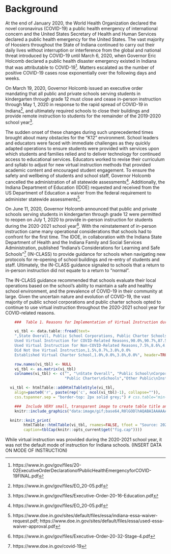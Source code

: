 # Background

At the end of January 2020, the World Health Organization declared the novel
coronavirus (COVID-19) a public health emergency of international concern and the
United States Secretary of Health and Human Services declared a public health
emergency for the United States. The vast majority of Hoosiers throughout the
State of Indiana continued to carry out their daily lives without interruption
or interference from the global and national threat introduced by COVID-19 until
March 6, 2020, when Governor Eric Holcomb declared a public health disaster
emergency existed in Indiana that was attributable to COVID-19^[
https://www.in.gov/gov/files/20-02ExecutiveOrderDeclarationofPublicHealthEmergencyforCOVID-19FINAL.pdf].
Matters escalated as the number of positive COVID-19 cases rose exponentially
over the following days and weeks.  

On March 19, 2020, Governor Holcomb issued an executive order mandating that all
public and private schools serving students in kindergarten through grade 12 must
close and cease in-person instruction through May 1, 2020 in response to the rapid
spread of COVID-19 in Indiana^[https://www.in.gov/gov/files/EO_20-05.pdf], and
ultimately required schools to close their buildings and provide remote instruction
to students for the remainder of the 2019-2020 school year^[https://www.in.gov/gov/files/Executive-Order-20-16-Education.pdf].

The sudden onset of these changes during such unprecedented times brought about
many obstacles for the "K12" environment. School leaders and educators were faced
with immediate challenges as they quickly adapted operations to ensure students
were provided with services upon which students and families relied and to deliver
technology for continued access to educational services. Educators worked to revise
their curriculum and syllabi to adjust for new virtual instruction methods that
provided academic content and encouraged student engagement. To ensure the safety
and wellbeing of students and school staff, Governor Holcomb cancelled the
administration of all statewide assessments^[https://www.in.gov/gov/files/EO_20-05.pdf].
Additionally, the Indiana Department of Education (IDOE) requested and received
from the US Department of Education a waiver from the federal requirement to
administer statewide assessments^[https://www.doe.in.gov/sites/default/files/essa/indiana-essa-waiver-request.pdf;
https://www.doe.in.gov/sites/default/files/essa/used-essa-waiver-approval.pdf].

On June 11, 2020, Governor Holcomb announced that public and private schools serving
students in kindergarten through grade 12 were permitted to reopen on July 1, 2020
to provide in-person instruction for students during the 2020-2021 school year^[
https://www.in.gov/gov/files/Executive-Order-20-32-Stage-4.pdf]. With the reinstatement
of in-person instruction came many operational considerations that schools had to
confront for the first time. The IDOE, in collaboration with the Indiana State
Department of Health and the Indiana Family and Social Services Administration,
published "Indiana’s Considerations for Learning and Safe Schools"^[https://www.doe.in.gov/covid-19]
(IN-CLASS) to provide guidance for schools when navigating new protocols for
re-opening of school buildings and re-entry of students and staff. Ultimately,
the IN-CLASS guidance signaled to schools that a return to in-person instruction
did not equate to a return to "normal".

The IN-CLASS guidance recommended that schools evaluate their local operations
based on the school’s ability to maintain a safe and healthy school environment,
and the prevalence of COVID-19 in their community at large. Given the uncertain
nature and evolution of COVID-19, the vast majority of public school corporations
and public charter schools opted to continue to use virtual instruction throughout
the 2020-2021 school year for COVID-related reasons.

```r
	###  Table 1. Reasons for Implementation of Virtual Instruction during the 2020-2021 School Year

	vi_tbl <- data.table::fread(text=
	",State Overall, Public School Corporations, Public Charter Schools,Other Public Institutions
	Used Virtual Instruction for COVID-Related Reasons,90.0%,90.7%,87.5%,100.0%
	Used Virtual Instruction for Non-COVID-Related Reasons,7.5%,8.6%,4.8%,0.0%
	Did Not Use Virtual Instruction,1.5%,0.7%,3.8%,0.0%
	Established Virtual Charter School,1.0%,0.0%,3.8%,0.0%", header=TRUE, data.table = FALSE)

	row.names(vi_tbl) <- NULL
	vi_tbl <- as.matrix(vi_tbl)
	colnames(vi_tbl) <- c("", "\nState Overall", "Public School\nCorporations",
	                      "Public Charter\nSchools","Other Public\nInstitutions")

  vi_tbl <- htmlTable::addHtmlTableStyle(vi_tbl,
    align=paste0('r', paste(rep('c', ncol(vi_tbl)-1), collapse="")),
    css.tspanner.sep = "border-top: 2px solid grey;") # css.table="min-width: 85%;",

	###  Include VERY small, transparent image to create table title and
	knitr::include_graphics("data:image/gif;base64,R0lGODlhAQABAIAAAAAAAP///yH5BAEAAAAALAAAAAABAAEAAAIBRAA7", dpi=NA, error = FALSE)

  knitr::knit_print(
		htmlTable::htmlTable(vi_tbl, rnames=FALSE, tfoot = "Source: 2020-2021 Annual Technology Plan Survey", # caption = "Reasons for Implementation of Virtual Instruction during the 2020-2021 School Year")
	    caption=tblCap(knitr::opts_current$get("fig.cap"))))
```

While virtual instruction was provided during the 2020-2021 school year, it was
not the default mode of instruction for Indiana schools. (INSERT DATA ON MODE OF INSTRUCTION)
